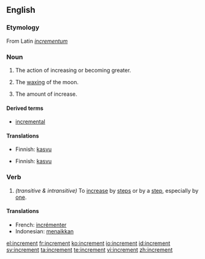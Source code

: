 ==English==

===Etymology===
From Latin ''[[incrementum]]''

===Noun===
{{en-noun}}

# The action of increasing or becoming greater.
# {{heraldry}} The [[wax|waxing]] of the moon.
# The amount of increase.

====Derived terms====
* [[incremental]]

====Translations====
{{trans-top|The action of increasing or becoming greater}}
* Finnish: [[kasvu]]
{{trans-mid}}
{{trans-bottom}}

{{trans-top|The waxing of the moon}}
{{trans-mid}}
{{trans-bottom}}

{{trans-mid}}
{{trans-top|The amount of increase}}
* Finnish: [[kasvu]]
{{trans-mid}}
{{trans-bottom}}

===Verb===
{{en-verb}}

# ''(transitive & intransitive)'' To [[increase]] by [[step]]s or by a [[step]], especially by [[one]].

====Translations====
* French: [[incrémenter]]
* Indonesian: [[naik|menaikkan]]

[[el:increment]]
[[fr:increment]]
[[ko:increment]]
[[io:increment]]
[[id:increment]]
[[sv:increment]]
[[ta:increment]]
[[te:increment]]
[[vi:increment]]
[[zh:increment]]